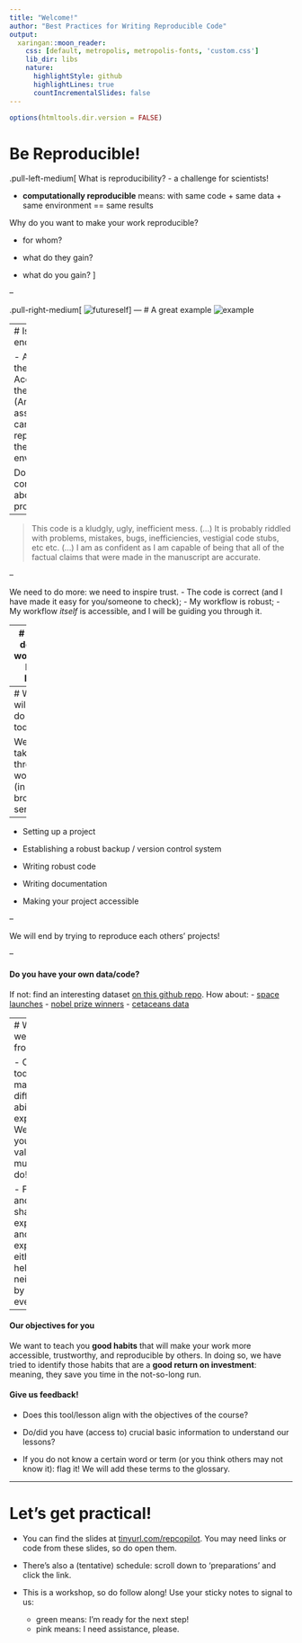 ```yaml
---
title: "Welcome!"
author: "Best Practices for Writing Reproducible Code"
output:
  xaringan::moon_reader:
    css: [default, metropolis, metropolis-fonts, 'custom.css']
    lib_dir: libs
    nature:
      highlightStyle: github
      highlightLines: true
      countIncrementalSlides: false
---
```

```r
options(htmltools.dir.version = FALSE)
```

# Be Reproducible!
.pull-left-medium[
What is reproducibility?
- a challenge for scientists!

- **computationally reproducible** means: with same code + same data + same environment
== same results


Why do you want to make your work reproducible?

- for whom?

- what do they gain?

- what do you gain?
]

--

.pull-right-medium[
![futureself](https://imgs.xkcd.com/comics/future_self.png)
]
---
# A great example
![example](images/screenshots/badexample.png)

---
# Is this enough?

- Access to the code
- Access to the data
- (And let's assume we can replicate the enviroment)

Do you feel confident about this project?
--

> This code is a kludgly, ugly, inefficient mess. 
(...)
>  It is probably riddled with problems, mistakes, bugs, inefficiencies, vestigial code stubs, etc etc.
(...)
> I am as confident as I am capable of being that all of the factual claims that were made in the manuscript are accurate.

--

We need to do more: we need to inspire trust.
- The code is correct (and I have made it easy for you/someone to check);
- My workflow is robust;
- My workflow *itself* is accessible, and I will be guiding you through it.


---
# What does a workflow look like?

![](images/dataworkflow.png)
Source: Hadley Wickham / tidyverse documentation


- data cleaning is an essential first step

- think modular: each step requires own input, process, output


---
# What will we do today?

We will take you through a workflow (in a broader sense!)

--

- Setting up a project

- Establishing a robust backup / version control system

- Writing robust code

- Writing documentation

- Making your project accessible

--

We will end by trying to reproduce each others' projects!

--

#### Do you have your own data/code?

If not: find an interesting dataset [on this github repo](https://github.com/rfordatascience/tidytuesday). How about:
- [space launches](https://github.com/rfordatascience/tidytuesday/tree/master/data/2019/2019-01-15)
- [nobel prize winners](https://github.com/rfordatascience/tidytuesday/tree/master/data/2019/2019-05-14)
- [cetaceans data](https://github.com/rfordatascience/tidytuesday/tree/master/data/2018/2018-12-18)



---
# What do we expect from you?

- Our group today has many different abilities and experiences. We hope you will value this as much as we do!

- Feel free and safe to share your expertise and experiences, either by helping your neighbor or by showing everyone.

--

#### Our objectives for you
We want to teach you **good habits** that will make your work more accessible, trustworthy, and reproducible by others. In doing so, we have tried to identify those habits that are a **good return on investment**: meaning, they save you time in the not-so-long run.

#### Give us feedback!

  - Does this tool/lesson align with the objectives of the course?
  
  - Do/did you have (access to) crucial basic information to understand our lessons?

  - If you do not know a certain word or term (or you think others may not know it): flag it! We will add these terms to the glossary.

---
# Let's get practical!

- You can find the slides at [tinyurl.com/repcopilot](https://utrechtuniversity.github.io/workshop-computational-reproducibility/). You may need links or code from these slides, so do open them.

- There's also a (tentative) schedule: scroll down to 'preparations' and click the link.

- This is a workshop, so do follow along! Use your sticky notes to signal to us: 
  - green means: I'm ready for the next step!
  - pink means: I need assistance, please.